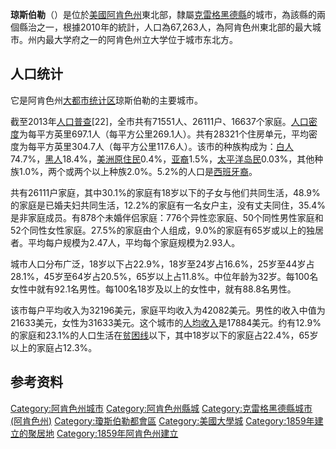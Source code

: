 {{Infobox settlement
|name                     = 琼斯伯勒
|native_name            = {{lang|en|Jonesboro}}
|motto                    = 人，骄傲，进步<br>People, Pride, Progress
|nickname                 = J-boro, J-boog, J-Town, JB
|website                  = {{URL|http://www.jonesboro.org/|jonesboro.org}}
|settlement_type          = [[城市|城市]]
|image_skyline            = Jonesboro collage.png
|imagesize                = 254px
|image_caption            = 从顶部顺时针：{{le|克雷格黑德县法院 (阿肯色州琼斯伯勒)|Craighead County Courthouse (Jonesboro, Arkansas)|克雷格黑德县法院}}；{{le|西华盛顿大街历史街区|West Washington Avenue Historic District}}的一栋房屋；琼斯伯勒市中心；{{le|阿肯色州立大学|Arkansas State University}}的迪安·B·埃利斯图书馆
|image_flag               = 
|image_seal               = <!-- 檔案不存在 Jonesboro, Arkansas seal.png ，可從英文維基百科取得 -->
|image_map                = File:Craighead County Arkansas Incorporated and Unincorporated areas Jonesboro Highlighted 0535710.svg
|mapsize                  = 250px
|map_caption              = 琼斯伯勒在克雷格黑德县的位置
|image_map1               = 
|mapsize1                 = 
|map_caption1             = 
| pushpin_map = USA
| pushpin_map_caption = 在美国的位置
| subdivision_type = 国家
|subdivision_type1        = [[美国的州|州]]
|subdivision_type2        = [[阿肯色州县级行政区列表|县]]
|subdivision_name         = {{flag|United States}}
|subdivision_name1        = {{flag|Arkansas}}
|subdivision_name2        = {{Flagicon image|Flag of Craighead County, Arkansas.svg|size=22px}} [[克雷格黑德县_(阿肯色州)|克雷格黑德县]]
|government_type          = 
|leader_title             = [[市长|市长]]
|leader_name              = 哈罗德·科彭哈弗
|area_magnitude           = 1 E8
|area_total_sq_mi         = 80.73
|area_total_km2           = 209.09
|area_land_sq_mi          = 80.17
|area_land_km2            = 207.64
|area_water_sq_mi         = 0.56
|area_water_km2           = 1.45
|population_as_of         = [[2010年美国人口普查|2010年]]
|population_footnotes     = 
|population_total         = 67263
|population_urban         = 
|population_metro         = 124042
|population_density_km2   = 377.54
|population_density_sq_mi = 977.83
|timezone                 = [[北美中部时区|CST]]
|utc_offset = −06:00
|timezone_DST             = [[北美中部时区|CDT]]
|utc_offset_DST = −05:00
|coordinates              = {{coord|35|49|41|N|90|41|39|W|region:US-AR_type:city|display=inline,title}}
|elevation_m              = 79
|elevation_ft             = 259
|established_title        = [[市法团|成立日期]]
|established_date         = 1859年2月19日
|postal_code_type         = [[美国邮政编码|邮政编码]]
|postal_code              = 72401-72405
|area_code                = [[北美电话区号870|870]]
|blank_name               = [[联邦信息处理标准|FIPS代码]]
|blank_info               = 05-35710
|blank1_name              = [[地名信息系统|GNIS]]功能编号
|blank1_info              = 0077389
|footnotes                = 
|pop_est_as_of = 2019年
|pop_est_footnotes = <ref name="USCensusEst2019CenPopScriptOnlyDirtyFixDoNotUse"/>
|population_est = 78394人
|unit_pref = Imperial
|area_footnotes = <ref name="CenPopGazetteer2019">{{cite web|title=2019 U.S. Gazetteer Files|url=https://www2.census.gov/geo/docs/maps-data/data/gazetteer/2019_Gazetteer/2019_gaz_place_05.txt|publisher=United States Census Bureau|access-date=2021-01-22|archive-date=2021-03-21|archive-url=https://web.archive.org/web/20210321052234/https://www2.census.gov/geo/docs/maps-data/data/gazetteer/2019_Gazetteer/2019_gaz_place_05.txt|dead-url=no}}</ref>
}}
'''琼斯伯勒'''（{{lang-en|Jonesboro}}）是位於[[美國|美國]][[阿肯色州|阿肯色州]]東北部，隸屬[[克雷格黑德縣_(阿肯色州)|克雷格黑德縣]]的城市，為該縣的兩個縣治之一，根據2010年的統計，人口為67,263人，為阿肯色州東北部的最大城市。州内最大学府之一的阿肯色州立大学位于城市东北方。

==人口统计==
{{US Census population
|1890= 2065
|1900= 4508
|1910= 7123
|1920= 9384
|1930= 10326
|1940= 11729
|1950= 16310
|1960= 21418
|1970= 27050
|1980= 31530
|1990= 46534
|2000= 55515
|2010= 67263
|estyear=2019
|estimate=78394
|estref=<ref name="USCensusEst2019CenPopScriptOnlyDirtyFixDoNotUse">{{cite web|url=https://www.census.gov/programs-surveys/popest/data/tables.2019.html|date=2020-05-24|title=Population and Housing Unit Estimates|publisher=United States Census Bureau|access-date=2021-01-22|archive-date=2019-07-26|archive-url=https://web.archive.org/web/20190726235959/https://www.census.gov/programs-surveys/popest/data/tables.2019.html|dead-url=no}}</ref>
|footnote=U.S. Decennial Census<ref name="DecennialCensus">{{cite web|url=https://www.census.gov/programs-surveys/decennial-census.html|title=Census of Population and Housing|publisher=Census.gov|access-date=2021-01-22|archive-date=2021-07-01|archive-url=https://web.archive.org/web/20210701194652/https://www.census.gov/programs-surveys/decennial-census.html|dead-url=no}}</ref>
}}
它是阿肯色州[[大都市统计区|大都市统计区]]琼斯伯勒的主要城市。

截至2013年[[人口普查|人口普查]][22]，全市共有71551人、26111户、16637个家庭。[[人口密度|人口密度]]为每平方英里697.1人（每平方公里269.1人）。共有28321个住房单元，平均密度为每平方英里304.7人（每平方公里117.6人）。该市的种族构成为：[[美国白人|白人]]74.7%，[[非裔美国人|黑人]]18.4%，[[美洲原住民|美洲原住民]]0.4%，[[亚裔美国人|亚裔]]1.5%，[[太平洋岛原住民|太平洋岛民]]0.03%，其他种族1.0%，两个或两个以上种族2.0%。5.2%的人口是[[西班牙裔美国人|西班牙裔]]。

共有26111户家庭，其中30.1%的家庭有18岁以下的子女与他们共同生活，48.9%的家庭是已婚夫妇共同生活，12.2%的家庭有一名女户主，没有丈夫同住，35.4%是非家庭成员。有878个未婚伴侣家庭：776个异性恋家庭、50个同性男性家庭和52个同性女性家庭。27.5%的家庭由个人组成，9.0%的家庭有65岁或以上的独居者。平均每户规模为2.47人，平均每个家庭规模为2.93人。

城市人口分布广泛，18岁以下占22.9%，18岁至24岁占16.6%，25岁至44岁占28.1%，45岁至64岁占20.5%，65岁以上占11.8%。中位年龄为32岁。每100名女性中就有92.1名男性。每100名18岁及以上的女性中，就有88.8名男性。

该市每户平均收入为32196美元，家庭平均收入为42082美元。男性的收入中值为21633美元，女性为31633美元。这个城市的[[人均收入|人均收入]]是17884美元。约有12.9%的家庭和23.1%的人口生活在[[贫困线|贫困线]]以下，其中18岁以下的家庭占22.4%，65岁以上的家庭占12.3%。

==参考资料==
{{reflist}}

{{克雷格黑德縣 (阿肯色州)}}
{{Authority control}}

{{DEFAULTSORT:Jonesboro, Arkansas}}
[[Category:阿肯色州城市|Category:阿肯色州城市]]
[[Category:阿肯色州縣城|Category:阿肯色州縣城]]
[[Category:克雷格黑德縣城市_(阿肯色州)|Category:克雷格黑德縣城市 (阿肯色州)]]
[[Category:瓊斯伯勒都會區|Category:瓊斯伯勒都會區]]
[[Category:美國大學城|Category:美國大學城]]
[[Category:1859年建立的聚居地|Category:1859年建立的聚居地]]
[[Category:1859年阿肯色州建立|Category:1859年阿肯色州建立]]